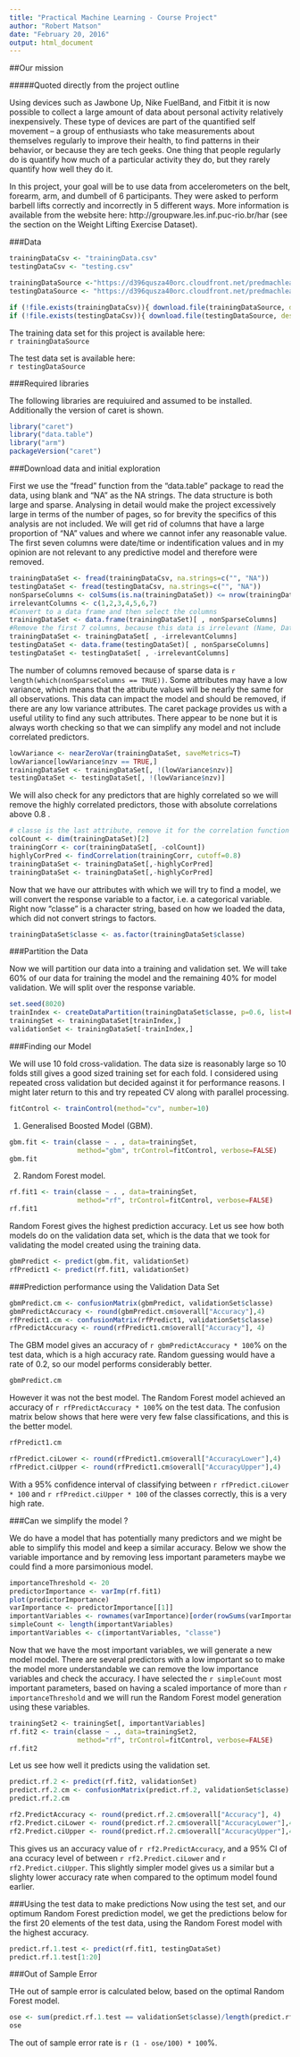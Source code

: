 ```yaml
---
title: "Practical Machine Learning - Course Project"
author: "Robert Matson"
date: "February 20, 2016"
output: html_document
---
```


##Our mission

#####Quoted directly from the project outline

Using devices such as Jawbone Up, Nike FuelBand, and Fitbit it is now possible to collect a large amount of data about personal activity relatively inexpensively. These type of devices are part of the quantified self movement – a group of enthusiasts who take measurements about themselves regularly to improve their health, to find patterns in their behavior, or because they are tech geeks. One thing that people regularly do is quantify how much of a particular activity they do, but they rarely quantify how well they do it. 

In this project, your goal will be to use data from accelerometers on the belt, forearm, arm, and dumbell of 6 participants. They were asked to perform barbell lifts correctly and incorrectly in 5 different ways. More information is available from the website here: http://groupware.les.inf.puc-rio.br/har (see the section on the Weight Lifting Exercise Dataset).

###Data
```r
trainingDataCsv <- "trainingData.csv"
testingDataCsv <- "testing.csv"
```

```r
trainingDataSource <-"https://d396qusza40orc.cloudfront.net/predmachlearn/pml-training.csv"
testingDataSource <- "https://d396qusza40orc.cloudfront.net/predmachlearn/pml-testing.csv"

if (!file.exists(trainingDataCsv)){ download.file(trainingDataSource, destfile=trainingDataCsv) }
if (!file.exists(testingDataCsv)){ download.file(testingDataSource, destfile=testingDataCsv) }

```

The training data set for this project is available here:  
`r trainingDataSource`

The test data set is available here:  
`r testingDataSource`

###Required libraries

The following libraries are requiuired and assumed to be installed. Additionally the version of caret is shown.

```r
library("caret")
library("data.table")
library("arm")
packageVersion("caret")
```

###Download data and initial exploration

First we use the "fread" function from the "data.table" package to read the data, using blank and "NA" as the NA strings. The data structure is both large and sparse. Analysing in detail would make the project excessively large in terms of the number of pages, so for brevity the specifics of this analysis are not included. We will get rid of columns that have a large proportion of "NA" values and where we cannot infer any reasonable value. The first seven columns were date/time or indentification values and in my opinion are not relevant to any predictive model and therefore were removed.

```r
trainingDataSet <- fread(trainingDataCsv, na.strings=c("", "NA"))
testingDataSet <- fread(testingDataCsv, na.strings=c("", "NA"))
nonSparseColumns <- colSums(is.na(trainingDataSet)) <= nrow(trainingDataSet) * 0.9
irrelevantColumns <- c(1,2,3,4,5,6,7)
#Convert to a data frame and then select the columns
trainingDataSet <- data.frame(trainingDataSet)[ , nonSparseColumns]
#Remove the first 7 columns, because this data is irrelevant (Name, Date/Time, row index, ...)
trainingDataSet <- trainingDataSet[ , -irrelevantColumns]
testingDataSet <- data.frame(testingDataSet)[ , nonSparseColumns]
testingDataSet <- testingDataSet[ , -irrelevantColumns]
```

The number of columns removed because of sparse data is `r length(which(nonSparseColumns == TRUE))`. Some attributes may have a low variance, which means that the attribute values will be nearly the same for all observations. This data can impact the model and should be removed, if there are any low variance attributes. The caret package provides us with a useful utility to find any such attributes. There appear to be none but it is always worth checking so that we can simplify any model and not include correlated predictors.

```r
lowVariance <- nearZeroVar(trainingDataSet, saveMetrics=T)
lowVariance[lowVariance$nzv == TRUE,]
trainingDataSet <- trainingDataSet[, !(lowVariance$nzv)]
testingDataSet <- testingDataSet[, !(lowVariance$nzv)]
```

We will also check for any predictors that are highly correlated so we will remove the highly correlated predictors, those with absolute correlations above 0.8 .

```r
# classe is the last attribute, remove it for the correlation function
colCount <- dim(trainingDataSet)[2]
trainingCorr <- cor(trainingDataSet[, -colCount])
highlyCorPred <- findCorrelation(trainingCorr, cutoff=0.8)
trainingDataSet <- trainingDataSet[,-highlyCorPred]
trainingDataSet <- trainingDataSet[,-highlyCorPred]
```

Now that we have our attributes with which we will try to find a model, we will convert the response variable to a factor, i.e. a categorical variable. Right now "classe" is a character string, based on how we loaded the data, which did not convert strings to factors.

```r
trainingDataSet$classe <- as.factor(trainingDataSet$classe)
```

###Partition the Data 

Now we will partition our data into a training and validation set. We will take 60% of our data for training the model and the remaining 40% for model validation. We will split over the response variable.

```r
set.seed(8020)
trainIndex <- createDataPartition(trainingDataSet$classe, p=0.6, list=FALSE, times=1)
trainingSet <- trainingDataSet[trainIndex,]
validationSet <- trainingDataSet[-trainIndex,]
```

###Finding our Model

We will use 10 fold cross-validation. The data size is reasonably large so 10 folds still gives a good sized training set for each fold. I considered using repeated cross validation but decided against it for performance reasons. I might later return to this and try repeated CV along with parallel processing.

```r
fitControl <- trainControl(method="cv", number=10)
```

1. Generalised Boosted Model (GBM). 

```r
gbm.fit <- train(classe ~ . , data=trainingSet,
                 method="gbm", trControl=fitControl, verbose=FALSE)
gbm.fit
```

2. Random Forest model.

```r
rf.fit1 <- train(classe ~ . , data=trainingSet,
                 method="rf", trControl=fitControl, verbose=FALSE)
rf.fit1
```

Random Forest gives the highest prediction accuracy. Let us see how both models do on the validation data set, which is the data that we took for validating the model created using the training data.

```r
gbmPredict <- predict(gbm.fit, validationSet)
rfPredict1 <- predict(rf.fit1, validationSet)
```

###Prediction performance using the Validation Data Set

```r
gbmPredict.cm <- confusionMatrix(gbmPredict, validationSet$classe)
gbmPredictAccuracy <- round(gbmPredict.cm$overall["Accuracy"],4)
rfPredict1.cm <- confusionMatrix(rfPredict1, validationSet$classe)
rfPredictAccuracy <- round(rfPredict1.cm$overall["Accuracy"], 4)
```

The GBM model gives an accuracy of `r gbmPredictAccuracy * 100 `% on the test data, which is a high accuracy rate. Random guessing would have a rate of 0.2, so our model performs considerably better.

```r
gbmPredict.cm
```

However it was not the best model. The Random Forest model achieved an accuracy of `r rfPredictAccuracy * 100 `% on the test data. The confusion matrix below shows that here were very few false classifications, and this is the better model. 

```r
rfPredict1.cm
```

```r
rfPredict.ciLower <- round(rfPredict1.cm$overall["AccuracyLower"],4)
rfPredict.ciUpper <- round(rfPredict1.cm$overall["AccuracyUpper"],4)
```

With a 95% confidence interval of classifying between `r rfPredict.ciLower * 100 ` and `r rfPredict.ciUpper * 100` of the classes correctly, this is a very high rate. 

###Can we simplify the model ?

We do have a model that has potentially many predictors and we might be able to simplify this model and keep a similar accuracy. Below we show the variable importance and by removing less important parameters maybe we could find a more parsimonious model.
 
```r
importanceThreshold <- 20
predictorImportance <- varImp(rf.fit1)
plot(predictorImportance)
varImportance <- predictorImportance[[1]]
importantVariables <- rownames(varImportance)[order(rowSums(varImportance), decreasing=TRUE)][rowSums(varImportance) > importanceThreshold]
simpleCount <- length(importantVariables)
importantVariables <- c(importantVariables, "classe")
```

Now that we have the most important variables, we will generate a new model model. There are several predictors with a low important so to make the model more understandable we can remove the low importance variables and check the accuracy. I have selected the `r simpleCount` most important parameters, based on having a scaled importance of more than `r importanceThreshold` and we will run the Random Forest model generation using these variables.

```r
trainingSet2 <- trainingSet[, importantVariables]
rf.fit2 <- train(classe ~ ., data=trainingSet2,
                 method="rf", trControl=fitControl, verbose=FALSE)
rf.fit2
```

Let us see how well it predicts using the validation set.

```r
predict.rf.2 <- predict(rf.fit2, validationSet)
predict.rf.2.cm <- confusionMatrix(predict.rf.2, validationSet$classe)
predict.rf.2.cm

```
```r
rf2.PredictAccuracy <- round(predict.rf.2.cm$overall["Accuracy"], 4)
rf2.Predict.ciLower <- round(predict.rf.2.cm$overall["AccuracyLower"],4)
rf2.Predict.ciUpper <- round(predict.rf.2.cm$overall["AccuracyUpper"],4)
```

This gives us an accuracy value of `r rf2.PredictAccuracy`, and a 95% CI of ana ccuracy level of between `r rf2.Predict.ciLower` and `r rf2.Predict.ciUpper`. This slightly simpler model gives us a similar but a slighty lower accuracy rate when compared to the optimum model found earlier.

###Using the test data to make predictions
Now using the test set, and our optimum Random Forest prediction model, we get the predictions below for the first 20 elements of the test data, using the Random Forest model with the highest accuracy.

```r
predict.rf.1.test <- predict(rf.fit1, testingDataSet)
predict.rf.1.test[1:20]
```

###Out of Sample Error

THe out of sample error is calculated below, based on the optimal Random Forest model.

```r

ose <- sum(predict.rf.1.test == validationSet$classe)/length(predict.rf.1.test)
ose

```

The out of sample error rate is `r (1 - ose/100) * 100`%.
